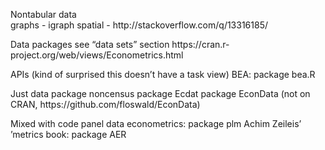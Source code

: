 

Nontabular data    
  graphs - igraph 
  spatial - http://stackoverflow.com/q/13316185/

Data packages
  see "data sets" section https://cran.r-project.org/web/views/Econometrics.html

  APIs
    (kind of surprised this doesn't have a task view)
    BEA: package bea.R
  
  Just data
    package noncensus
    package Ecdat
    package EconData (not on CRAN, https://github.com/floswald/EconData)

  Mixed with code
    panel data econometrics: package plm
    Achim Zeileis' 'metrics book: package AER










